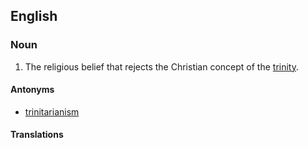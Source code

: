 ==English==
{{wikipedia}}

===Noun===
{{en-noun|-}}

# {{lb|en|theology}} The religious belief that rejects the Christian concept of the [[trinity]].

====Antonyms====
* [[trinitarianism]]

====Translations====
{{trans-see|antitrinitarianism}}